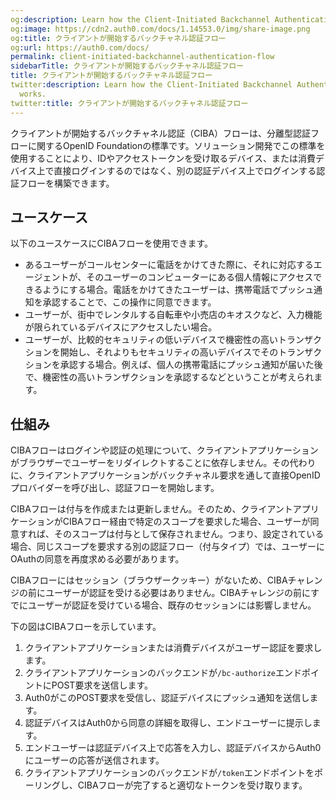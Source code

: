```yaml
---
og:description: Learn how the Client-Initiated Backchannel Authentication Flow works.
og:image: https://cdn2.auth0.com/docs/1.14553.0/img/share-image.png
og:title: クライアントが開始するバックチャネル認証フロー
og:url: https://auth0.com/docs/
permalink: client-initiated-backchannel-authentication-flow
sidebarTitle: クライアントが開始するバックチャネル認証フロー
title: クライアントが開始するバックチャネル認証フロー
twitter:description: Learn how the Client-Initiated Backchannel Authentication Flow
  works.
twitter:title: クライアントが開始するバックチャネル認証フロー
---
```




クライアントが開始するバックチャネル認証（CIBA）フローは、分離型認証フローに関するOpenID Foundationの標準です。ソリューション開発でこの標準を使用することにより、IDやアクセストークンを受け取るデバイス、または消費デバイス上で直接ログインするのではなく、別の認証デバイス上でログインする認証フローを構築できます。

## ユースケース

以下のユースケースにCIBAフローを使用できます。

* あるユーザーがコールセンターに電話をかけてきた際に、それに対応するエージェントが、そのユーザーのコンピューターにある個人情報にアクセスできるようにする場合。電話をかけてきたユーザーは、携帯電話でプッシュ通知を承認することで、この操作に同意できます。
* ユーザーが、街中でレンタルする自転車や小売店のキオスクなど、入力機能が限られているデバイスにアクセスしたい場合。
* ユーザーが、比較的セキュリティの低いデバイスで機密性の高いトランザクションを開始し、それよりもセキュリティの高いデバイスでそのトランザクションを承認する場合。例えば、個人の携帯電話にプッシュ通知が届いた後で、機密性の高いトランザクションを承認するなどということが考えられます。

## 仕組み

CIBAフローはログインや認証の処理について、クライアントアプリケーションがブラウザーでユーザーをリダイレクトすることに依存しません。その代わりに、クライアントアプリケーションがバックチャネル要求を通して直接OpenIDプロバイダーを呼び出し、認証フローを開始します。

CIBAフローは付与を作成または更新しません。そのため、クライアントアプリケーションがCIBAフロー経由で特定のスコープを要求した場合、ユーザーが同意すれば、そのスコープは付与として保存されません。つまり、設定されている場合、同じスコープを要求する別の認証フロー（付与タイプ）では、ユーザーにOAuthの同意を再度求める必要があります。

CIBAフローにはセッション（ブラウザークッキー）がないため、CIBAチャレンジの前にユーザーが認証を受ける必要はありません。CIBAチャレンジの前にすでにユーザーが認証を受けている場合、既存のセッションには影響しません。

下の図はCIBAフローを示しています。

1. クライアントアプリケーションまたは消費デバイスがユーザー認証を要求します。
2. クライアントアプリケーションのバックエンドが`/bc-authorize`エンドポイントにPOST要求を送信します。
3. Auth0がこのPOST要求を受信し、認証デバイスにプッシュ通知を送信します。
4. 認証デバイスはAuth0から同意の詳細を取得し、エンドユーザーに提示します。
5. エンドユーザーは認証デバイス上で応答を入力し、認証デバイスからAuth0にユーザーの応答が送信されます。
6. クライアントアプリケーションのバックエンドが`/token`エンドポイントをポーリングし、CIBAフローが完了すると適切なトークンを受け取ります。